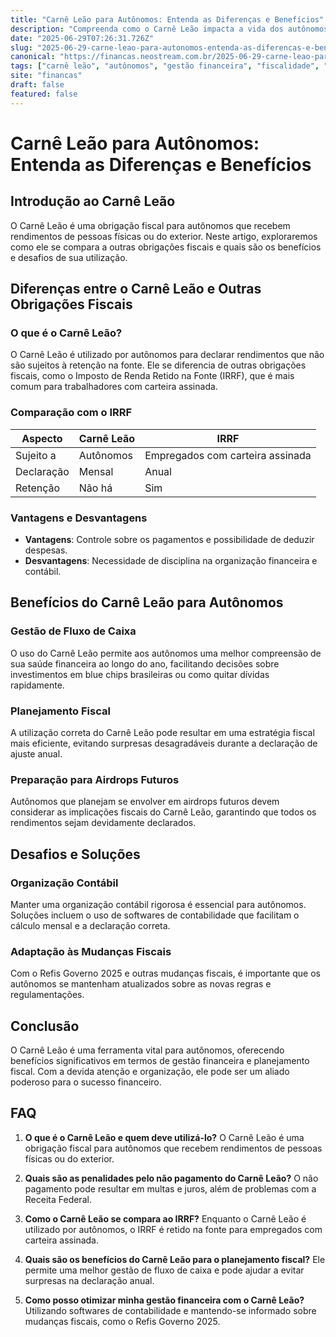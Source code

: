 ```yaml
---
title: "Carnê Leão para Autônomos: Entenda as Diferenças e Benefícios"
description: "Compreenda como o Carnê Leão impacta a vida dos autônomos e compare com outras obrigações fiscais. Descubra como otimizar sua gestão financeira."
date: "2025-06-29T07:26:31.726Z"
slug: "2025-06-29-carne-leao-para-autonomos-entenda-as-diferencas-e-beneficios"
canonical: "https://financas.neostream.com.br/2025-06-29-carne-leao-para-autonomos-entenda-as-diferencas-e-beneficios"
tags: ["carnê leão", "autônomos", "gestão financeira", "fiscalidade", "engenharia"]
site: "financas"
draft: false
featured: false
---
```


# Carnê Leão para Autônomos: Entenda as Diferenças e Benefícios

## Introdução ao Carnê Leão

O Carnê Leão é uma obrigação fiscal para autônomos que recebem rendimentos de pessoas físicas ou do exterior. Neste artigo, exploraremos como ele se compara a outras obrigações fiscais e quais são os benefícios e desafios de sua utilização.

## Diferenças entre o Carnê Leão e Outras Obrigações Fiscais

### O que é o Carnê Leão?

O Carnê Leão é utilizado por autônomos para declarar rendimentos que não são sujeitos à retenção na fonte. Ele se diferencia de outras obrigações fiscais, como o Imposto de Renda Retido na Fonte (IRRF), que é mais comum para trabalhadores com carteira assinada.

### Comparação com o IRRF

| Aspecto | Carnê Leão | IRRF |
|---|---|---|
| Sujeito a | Autônomos | Empregados com carteira assinada |
| Declaração | Mensal | Anual |
| Retenção | Não há | Sim |

### Vantagens e Desvantagens

- **Vantagens**: Controle sobre os pagamentos e possibilidade de deduzir despesas.
- **Desvantagens**: Necessidade de disciplina na organização financeira e contábil.

## Benefícios do Carnê Leão para Autônomos

### Gestão de Fluxo de Caixa

O uso do Carnê Leão permite aos autônomos uma melhor compreensão de sua saúde financeira ao longo do ano, facilitando decisões sobre investimentos em blue chips brasileiras ou como quitar dívidas rapidamente.

### Planejamento Fiscal

A utilização correta do Carnê Leão pode resultar em uma estratégia fiscal mais eficiente, evitando surpresas desagradáveis durante a declaração de ajuste anual.

### Preparação para Airdrops Futuros

Autônomos que planejam se envolver em airdrops futuros devem considerar as implicações fiscais do Carnê Leão, garantindo que todos os rendimentos sejam devidamente declarados.

## Desafios e Soluções

### Organização Contábil

Manter uma organização contábil rigorosa é essencial para autônomos. Soluções incluem o uso de softwares de contabilidade que facilitam o cálculo mensal e a declaração correta.

### Adaptação às Mudanças Fiscais

Com o Refis Governo 2025 e outras mudanças fiscais, é importante que os autônomos se mantenham atualizados sobre as novas regras e regulamentações.

## Conclusão

O Carnê Leão é uma ferramenta vital para autônomos, oferecendo benefícios significativos em termos de gestão financeira e planejamento fiscal. Com a devida atenção e organização, ele pode ser um aliado poderoso para o sucesso financeiro.

## FAQ

1. **O que é o Carnê Leão e quem deve utilizá-lo?**
   O Carnê Leão é uma obrigação fiscal para autônomos que recebem rendimentos de pessoas físicas ou do exterior.

2. **Quais são as penalidades pelo não pagamento do Carnê Leão?**
   O não pagamento pode resultar em multas e juros, além de problemas com a Receita Federal.

3. **Como o Carnê Leão se compara ao IRRF?**
   Enquanto o Carnê Leão é utilizado por autônomos, o IRRF é retido na fonte para empregados com carteira assinada.

4. **Quais são os benefícios do Carnê Leão para o planejamento fiscal?**
   Ele permite uma melhor gestão de fluxo de caixa e pode ajudar a evitar surpresas na declaração anual.

5. **Como posso otimizar minha gestão financeira com o Carnê Leão?**
   Utilizando softwares de contabilidade e mantendo-se informado sobre mudanças fiscais, como o Refis Governo 2025.